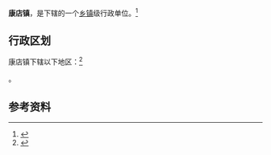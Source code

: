 {{中国乡级行政区|41/01/81/108/000}}

'''康店镇'''，是{{PRC admin/fullname|41/01/81/108/000|3}}下辖的一个[[乡镇|乡镇]]级行政单位。<ref>{{PRC admin/ref sgc|{{PRC admin/parent|41/01/81/108/000}}}}</ref>

== 行政区划 ==

康店镇下辖以下地区：<ref>{{PRC admin/ref sgc|41/01/81/108/000}}</ref>

{{PRC admin/children|41/01/81/108/000}}。

== 参考资料 ==

{{reflist}}

{{行政区划小作品}}
{{PRC admin/navcat|41/01/81/108/000}}